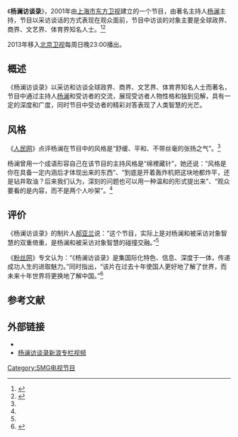 {{电视节目信息框
| 名称       = 杨澜访谈录
| 原名       = 
| 图片       = Yang Lan One On One-video screenshot.jpg
| 图说       = 
| 类型       = [[访谈|访谈]]
| 导演       = [[蔡晓莉|蔡晓莉]]、[[曲林|曲林]]、[[汪涛|汪涛]]<br>[[任娜|任娜]]、[[李冰|李冰]]、[[邱淑萍|邱淑萍]]
| 主持       = [[杨澜|杨澜]]
| 演出       = 
| 配音       = [[郭煜|郭煜]]
| 旁白       = 
| 主题曲     = 
| 片头曲     = 
| 片尾曲     = 
| 国家       = {{CHNML}}
| 语言       = [[普通話|普通話]]
| 集数       = 
| 制片人     = [[郝亚兰|郝亚兰]]
| 监制       = [[倪雯|倪雯]]
| 年份       =
| 每集长     =  30分钟
| 频道       = [[北京卫视|北京卫视]]
| 电视网     = 
| 电视台     = [[北京电视台|北京电视台]]
| 视频制式   = 
| 音频制式   = 
| 制作公司   = [[北京阳光天女传媒有限公司|北京阳光天女传媒有限公司]]
| 开始       = {{start date|2001||}}
| 结束       = 
| 官方网站   = http://weibo.com/yanglanfangtanlu
| imdb_id   = 
| tv_com_id = 
}}
《'''杨澜访谈录'''》，2001年由[[上海市|上海市]][[东方卫视|东方卫视]]建立的一个节目，由著名主持人[[杨澜|杨澜]]主持，节目以采访谈话的方式表现在观众面前，节目中访谈的对象主要是全球政界、商界、文艺界、体育界知名人士。<ref>{{cite web |url= http://news.qq.com/a/20091226/000913.htm|title=“杨澜访谈”实录2009|date=2009-12-26|accessdate=2012-03-25|work=腾讯网}}</ref><ref name="jfs">{{cite web|url=http://www.people.com.cn/GB/shenghuo/78/115/20020905/815979.html|title=深度访谈　杨澜：我不是中国的华莱士|accessdate=2012-03-25|date=2002-09-05|work=人民网|archive-date=2016-03-04|archive-url=https://web.archive.org/web/20160304081044/http://www.people.com.cn/GB/shenghuo/78/115/20020905/815979.html|dead-url=no}}</ref>

2013年移入[[北京卫视|北京卫视]]每周日晚23:00播出。

== 概述 ==
《杨澜访谈录》以采访和访谈全球政界、商界、文艺界、体育界知名人士而著名，节目中通过主持人[[杨澜|杨澜]]和受访者的交流，展现受访者人物性格和独到见解，具有一定的深度和广度，同时节目中受访者的精彩对答表现了人类智慧的光芒。

== 风格 ==
《[[人民网|人民网]]》点评杨澜在节目中的风格是“舒缓、平和、不带丝毫的张扬之气”。<ref name="jfs"/>

杨澜曾用一个成语形容自己在该节目的主持风格是“绵裡藏针”，她还说：“风格是你在具备一定内涵后才体现出来的东西”、“到底是开着轰炸机把这块地都炸平，还是钻井取油？后来我们认为，深刻的问题也可以用一种温和的形式提出来”、“观众要看的是内容，而不是两个人吵架”。<ref name="jfs"/>

== 评价 ==
《杨澜访谈录》的制片人[[郝亚兰|郝亚兰]]说：“这个节目，实际上是对杨澜和被采访对象智慧的双重倚重，是杨澜和被采访对象智慧的碰撞交融。”<ref name="jfs"/>

《[[粉丝网|粉丝网]]》专文认为：“《杨澜访谈录》是集国际化特色、信息、深度于一体，传递成功人生的进取魅力。”同时指出，“该片在过去十年使国人更好地了解了世界，而未来十年世界将更换地了解中国。”<ref>{{cite web|url=http://bagua.ifensi.com/article-326295.html|title=《杨澜访谈录》十周年 进取着的访谈|accessdate=2012-03-25|date=2010-11-10|work=粉丝网|deadurl=yes|archiveurl=https://web.archive.org/web/20160319021457/http://bagua.ifensi.com/article-326295.html|archivedate=2016年3月19日|df=}}</ref>

==参考文献==
<div class="references-small">
<references></references>
</div>

==外部链接==
*{{Sinaweibo|yanglanfangtanlu|title=杨澜访谈录}}
*[http://eladies.sina.com.cn/z/yanglaninterview/ 杨澜访谈录新浪专栏视频] {{Wayback|url=http://eladies.sina.com.cn/z/yanglaninterview/ |date=20160304200049 }}
{{DEFAULTSORT:Yang杨澜访谈录}}
[[Category:SMG电视节目|Category:SMG电视节目]]